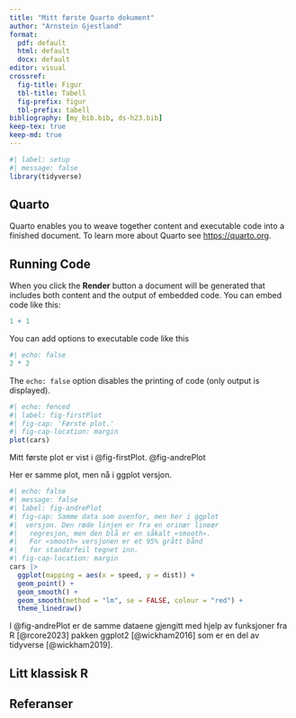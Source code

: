 ```yaml
---
title: "Mitt første Quarto dokument"
author: "Arnstein Gjestland"
format: 
  pdf: default
  html: default
  docx: default
editor: visual
crossref:
  fig-title: Figur
  tbl-title: Tabell
  fig-prefix: figur
  tbl-prefix: tabell
bibliography: [my_bib.bib, ds-h23.bib]
keep-tex: true
keep-md: true
---
```


```r
#| label: setup
#| message: false
library(tidyverse)
```

## Quarto

Quarto enables you to weave together content and executable code into a finished document.
To learn more about Quarto see <https://quarto.org>.

## Running Code

When you click the **Render** button a document will be generated that includes both content and the output of embedded code.
You can embed code like this:

```r
1 + 1
```

You can add options to executable code like this

```r
#| echo: false
2 * 2
```

The `echo: false` option disables the printing of code (only output is displayed).

```r
#| echo: fenced
#| label: fig-firstPlot
#| fig-cap: 'Første plot.'
#| fig-cap-location: margin
plot(cars)
```

Mitt første plot er vist i @fig-firstPlot.
@fig-andrePlot

Her er samme plot, men nå i ggplot versjon.

```r
#| echo: false
#| message: false
#| label: fig-andrePlot
#| fig-cap: Samme data som ovenfor, men her i ggplot
#|  versjon. Den røde linjen er fra en orinær lineær
#|   regresjon, men den blå er en såkalt «smooth». 
#|   For «smooth» versjonen er et 95% grått bånd 
#|   for standarfeil tegnet inn.
#| fig-cap-location: margin
cars |> 
  ggplot(mapping = aes(x = speed, y = dist)) +
  geom_point() +
  geom_smooth() +
  geom_smooth(method = "lm", se = FALSE, colour = "red") + 
  theme_linedraw()
```

I @fig-andrePlot er de samme dataene gjengitt med hjelp av funksjoner fra R [@rcore2023] pakken ggplot2 [@wickham2016] som er en del av tidyverse [@wickham2019].

## Litt klassisk R

## Referanser
